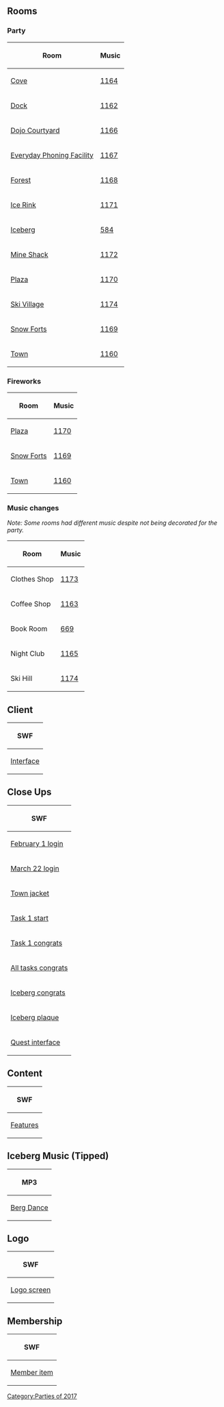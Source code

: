 {{CPW|Waddle On Party|Festa Pinguinando}}

==Rooms==
===Party===
{|class="wikitable" style="margin: 1em auto;"
!Room!!Music
|-
|[[Media:RoomsCove-WaddleOnParty.swf|Cove]]||[[Media:Music1164.swf|1164]]
|-
|[[Media:RoomsDock-WaddleOnParty.swf|Dock]]||[[Media:Music1162.swf|1162]]
|-
|[[Media:RoomsDojoext-WaddleOnParty.swf|Dojo Courtyard]]||[[Media:Music1166.swf|1166]]
|-
|[[Media:RoomsAgentlobbymulti-WaddleOnParty.swf|Everyday Phoning Facility]]||[[Media:Music1167.swf|1167]]
|-
|[[Media:RoomsForest-WaddleOnParty.swf|Forest]]||[[Media:Music1168.swf|1168]]
|-
|[[Media:RoomsRink-WaddleOnParty.swf|Ice Rink]]||[[Media:Music1171.swf|1171]]
|-
|[[Media:RoomsBerg-WaddleOnParty.swf|Iceberg]]||[[Media:Music584.swf|584]]
|-
|[[Media:RoomsShack-WaddleOnParty.swf|Mine Shack]]||[[Media:Music1172.swf|1172]]
|-
|[[Media:RoomsPlaza-WaddleOnParty.swf|Plaza]]||[[Media:Music1170.swf|1170]]
|-
|[[Media:RoomsVillage-WaddleOnParty.swf|Ski Village]]||[[Media:Music1174.swf|1174]]
|-
|[[Media:RoomsForts-WaddleOnParty.swf|Snow Forts]]||[[Media:Music1169.swf|1169]]
|-
|[[Media:RoomsTown-WaddleOnParty.swf|Town]]||[[Media:Music1160.swf|1160]]
|}

===Fireworks===
{|class="wikitable" style="margin: 1em auto;"
!Room!!Music
|-
|[[Media:RoomsPlaza-WaddleOnParty 2.swf|Plaza]]||[[Media:Music1170.swf|1170]]
|-
|[[Media:RoomsForts-WaddleOnParty 2.swf|Snow Forts]]||[[Media:Music1169.swf|1169]]
|-
|[[Media:RoomsTown-WaddleOnParty 2.swf|Town]]||[[Media:Music1160.swf|1160]]
|}

===Music changes===
''Note: Some rooms had different music despite not being decorated for the party.''
{|class="wikitable" style="margin: 1em auto;"
!Room!!Music
|-
|Clothes Shop||[[Media:Music1173.swf|1173]]
|-
|Coffee Shop||[[Media:Music1163.swf|1163]]
|-
|Book Room||[[Media:Music669 2.swf|669]]
|-
|Night Club||[[Media:Music1165.swf|1165]]
|-
|Ski Hill||[[Media:Music1174.swf|1174]]
|}

==Client==
{|class="wikitable" style="margin: 1em auto;"
!SWF
|-
|[[Media:ClientInterface-WaddleOnParty.swf|Interface]]
|}

==Close Ups==
{|class="wikitable" style="margin: 1em auto; text-align: center;"
!colspan="7"|SWF
|-
|colspan="7"|[[Media:Close ups170201 character dialogue login-WaddleOnParty.swf|February 1 login]]
|-
|colspan="7"|[[Media:Close ups170322 character dialogue login-WaddleOnParty.swf|March 22 login]]
|-
|colspan="7"|[[Media:Close ups170104 dialogue town jacket-WaddleOnParty.swf|Town jacket]]
|-
|[[Media:Close ups170201 dialogue task1 start-WaddleOnParty.swf|Task 1 start]]||[[Media:Close ups170201 dialogue task2 start-WaddleOnParty.swf|Task 2 start]]||[[Media:Close ups170201 dialogue task3 start-WaddleOnParty.swf|Task 3 start]]||[[Media:Close ups170201 dialogue task4 start-WaddleOnParty.swf|Task 4 start]]||[[Media:Close ups170201 dialogue task5 start-WaddleOnParty.swf|Task 5 start]]||[[Media:Close ups170201 dialogue task6 start-WaddleOnParty.swf|Task 6 start]]||[[Media:Close ups170201 dialogue task7 start-WaddleOnParty.swf|Task 7 start]]
|-
|[[Media:Close ups170201 dialogue task1 congrats-WaddleOnParty.swf|Task 1 congrats]]||[[Media:Close ups170201 dialogue task2 congrats-WaddleOnParty.swf|Task 2 congrats]]||[[Media:Close ups170201 dialogue task3 congrats-WaddleOnParty.swf|Task 3 congrats]]||[[Media:Close ups170201 dialogue task4 congrats-WaddleOnParty.swf|Task 4 congrats]]||[[Media:Close ups170201 dialogue task5 congrats-WaddleOnParty.swf|Task 5 congrats]]||[[Media:Close ups170201 dialogue task6 congrats-WaddleOnParty.swf|Task 6 congrats]]||[[Media:Close ups170201 dialogue task7 congrats-WaddleOnParty.swf|Task 7 congrats]]
|-
|colspan="7"|[[Media:Close ups170201 dialogue alltasks congrats-WaddleOnParty.swf|All tasks congrats]]
|-
|colspan="7"|[[Media:Close ups170201 dialogue iceberg congrats-WaddleOnParty.swf|Iceberg congrats]]
|-
|colspan="7"|[[Media:Close ups170201 dialogue iceberg plaque-WaddleOnParty.swf|Iceberg plaque]]
|-
|colspan="7"|[[Media:Close upsQuest interface-WaddleOnParty.swf|Quest interface]]
|}

==Content==
{|class="wikitable" style="margin: 1em auto;"
!colspan="5"|SWF
|-
|[[Media:ContentFeatures-WaddleOnParty.swf|Features]]||[[Media:ContentInterface-WaddleOnParty.swf|Interface]]||[[Media:ContentParty-WaddleOnParty.swf|Party]]||[[Media:ContentParty icon-WaddleOnParty.swf|Party icon]]||[[Media:ContentPrompts-WaddleOnParty.swf|Prompts]]
|}

==Iceberg Music (Tipped)==
{|class="wikitable" style="margin: 1em auto;"
!MP3
|-
|[[Media:MusicMUS Berg Dance.mp3|Berg Dance]]
|}

==Logo==
{|class="wikitable" style="margin: 1em auto;"
!SWF
|-
|[[Media:LogoLogo-WaddleOnParty.swf|Logo screen]]
|}

==Membership==
{|class="wikitable" style="margin: 1em auto;"
!SWF
|-
|[[Media:MembershipParty1-WaddleOnParty.swf|Member item]]
|}

{{Parties}}
[[Category:Parties of 2017]]